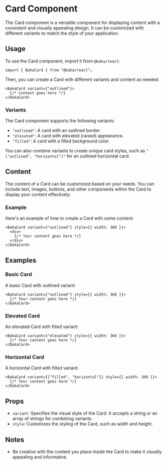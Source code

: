 # Card Component

The Card component is a versatile component for displaying content with a consistent and visually appealing design. It can be customized with different variants to match the style of your application.

## Usage

To use the Card component, import it from `@baka/react`:

```tsx
import { BakaCard } from "@baka/react";
```

Then, you can create a Card with different variants and content as needed.

```tsx
<BakaCard variant={"outlined"}>
  {/* Content goes here */}
</BakaCard>
```

### Variants

The Card component supports the following variants:

- `"outlined"`: A card with an outlined border.
- `"elevated"`: A card with elevated (raised) appearance.
- `"filled"`: A card with a filled background color.

You can also combine variants to create unique card styles, such as `"["outlined", "horizontal"]"` for an outlined horizontal card.

## Content

The content of a Card can be customized based on your needs. You can include text, images, buttons, and other components within the Card to display your content effectively.

### Example

Here's an example of how to create a Card with some content:

```tsx
<BakaCard variant={"outlined"} style={{ width: 360 }}>
  <div>
    {/* Your content goes here */}
  </div>
</BakaCard>
```

## Examples

### Basic Card

A basic Card with outlined variant:

```tsx
<BakaCard variant={"outlined"} style={{ width: 360 }}>
  {/* Your content goes here */}
</BakaCard>
```

### Elevated Card

An elevated Card with filled variant:

```tsx
<BakaCard variant={"elevated"} style={{ width: 360 }}>
  {/* Your content goes here */}
</BakaCard>
```

### Horizontal Card

A horizontal Card with filled variant:

```tsx
<BakaCard variant={["filled", "horizontal"]} style={{ width: 360 }}>
  {/* Your content goes here */}
</BakaCard>
```

## Props

- `variant`: Specifies the visual style of the Card. It accepts a string or an array of strings for combining variants.
- `style`: Customizes the styling of the Card, such as width and height.

## Notes

- Be creative with the content you place inside the Card to make it visually appealing and informative.

